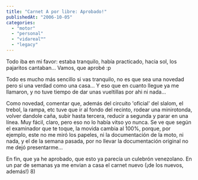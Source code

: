 ```yaml
---
title: "Carnet A por libre: Aprobado!"
publishedAt: "2006-10-05"
categories: 
  - "motor"
  - "personal"
  - "vidareal™"
  - "legacy"
---
```


Todo iba en mi favor: estaba tranquilo, había practicado, hacia sol, los pajaritos cantaban... Vamos, que aprobé :p

Todo es mucho más sencillo si vas tranquilo, no es que sea una novedad pero si una verdad como una casa... Y eso que en cuanto llegue ya me llamaron, y no tuve tiempo de dar unas vueltillas por ahi ni nada...

Como novedad, comentar que, además del circuito 'oficial' del slalom, el trebol, la rampa, etc tuve que ir al fondo del recinto, rodear una minirotonda, volver dandole caña, subir hasta tercera, reducir a segunda y parar en una línea. Muy fácil, claro, pero eso no lo había vitso yo nunca. Se ve que según el examinador que te toque, la movida cambia al 100%, porque, por ejemplo, este no me miró los papeles, ni la documentación de la moto, ni nada, y el de la semana pasada, por no llevar la documentación original no me dejó presentarme...

En fin, que ya he aprobado, que esto ya parecía un culebrón venezolano. En un par de semanas ya me envian a casa el carnet nuevo (¡de los nuevos, además!) 8)
